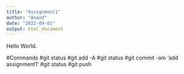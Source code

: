 ```yaml
---
title: "Assignment1"
author: "Anand"
date: "2022-09-01"
output: html_document
---
```

Hello World.

#Commands
#git status
#git add -A
#git status
#git commit -am 'add assignment1'
#git status
#git push